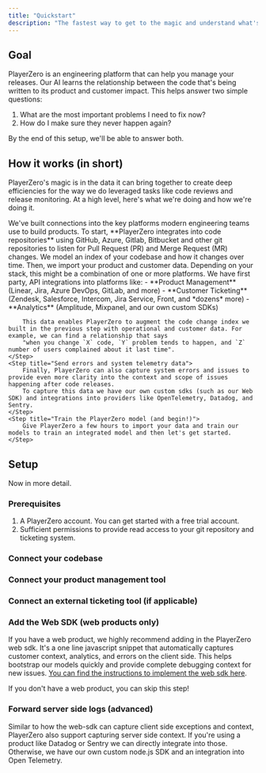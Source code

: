 ```yaml
---
title: "Quickstart"
description: "The fastest way to get to the magic and understand what's happening."
---
```


## Goal
PlayerZero is an engineering platform that can help you manage your releases.
Our AI learns the relationship between the code that's being written to its product and customer impact.
This helps answer two simple questions:
1. What are the most important problems I need to fix now?
2. How do I make sure they never happen again?

By the end of this setup, we'll be able to answer both.

## How it works (in short)
PlayerZero's magic is in the data it can bring together to create deep efficiencies for the way we do leveraged tasks like
code reviews and release monitoring. At a high level, here's what we're doing and how we're doing it.

<Steps>
    <Step title="Connect your codebase">
        We've built connections into the key platforms modern engineering teams use to build products.
        To start, **PlayerZero integrates into code repositories** using GitHub, Azure, Gitlab, Bitbucket and other git repositories to listen
        for Pull Request (PR) and Merge Request (MR) changes. We model an index of your codebase and how it changes over time.
    </Step>
    <Step title="Connect your customer and operational data">
        Then, we import your product and customer data. Depending on your stack, this might be a combination of one or more platforms.
        We have first party, API integrations into platforms like:
        - **Product Management** (Linear, Jira, Azure DevOps, GitLab, and more)
        - **Customer Ticketing** (Zendesk, Salesforce, Intercom, Jira Service, Front, and *dozens* more)
        - **Analytics** (Amplitude, Mixpanel, and our own custom SDKs)

        This data enables PlayerZero to augment the code change index we built in the previous step with operational and customer data. For example, we can find a relationship that says
        "when you change `X` code, `Y` problem tends to happen, and `Z` number of users complained about it last time".
    </Step>
    <Step title="Send errors and system telemetry data">
        Finally, PlayerZero can also capture system errors and issues to provide even more clarity into the context and scope of issues happening after code releases.
        To capture this data we have our own custom sdks (such as our Web SDK) and integrations into providers like OpenTelemetry, Datadog, and Sentry.
    </Step>
    <Step title="Train the PlayerZero model (and begin!)">
        Give PlayerZero a few hours to import your data and train our models to train an integrated model and then let's get started.
    </Step>
</Steps>


## Setup
Now in more detail.
### Prerequisites
1. A PlayerZero account. You can get started with a free trial account.
2. Sufficient permissions to provide read access to your git repository and ticketing system.

### Connect your codebase

### Connect your product management tool

### Connect an external ticketing tool (if applicable)

### Add the Web SDK (web products only)
If you have a web product, we highly recommend adding in the PlayerZero web sdk. It's a one line javascript snippet
that automatically captures customer context, analytics, and errors on the client side. This helps bootstrap our models quickly and provide complete debugging context
for new issues. [You can find the instructions to implement the web sdk here](/api-reference/web/web-sdk).

If you don't have a web product, you can skip this step!

### Forward server side logs (advanced)
Similar to how the web-sdk can capture client side exceptions and context, PlayerZero also support capturing server side context.
If you're using a product like Datadog or Sentry we can directly integrate into those.
Otherwise, we have our own custom node.js SDK and an integration into Open Telemetry.
